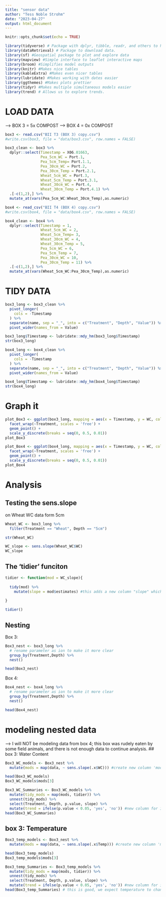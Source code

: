 ```yaml
---
title: "sensor data"
author: "Tess Noble Strohm"
date: "2023-04-27"
output: html_document
---
```


```r
knitr::opts_chunk$set(echo = TRUE)
```

```r
library(tidyverse) # Package with dplyr, tibble, readr, and others to help clean coding
library(dataRetrieval) # Package to download data. 
library(sf) #Geospatial package to plot and explore data
library(mapview) #Simple interface to leaflet interactive maps
library(broom) #Simplifies model outputs
library(knitr) #Makes nice tables
library(kableExtra) #Makes even nicer tables
library(lubridate) #Makes working with dates easier
library(ggthemes) #Makes plots prettier
library(tidyr) #Makes multiple simultaneous models easier
library(trend) # Allows us to explore trends. 
```

# LOAD DATA
--> BOX 3 = 5x COMPOST
--> BOX 4 = 0x COMPOST
```r
box3 <- read.csv("BII T3 (BOX 3) copy.csv")
#write.csv(box3, file = "data/box3.csv", row.names = FALSE)

box3_clean <- box3 %>%
  dplyr::select(Timestamp = X06.01663,
                Pea_5cm_WC = Port.1, 
                Pea_5cm_Temp= Port.1.1,
                Pea_30cm_WC = Port.2, 
                Pea_30cm_Temp = Port.2.1,  
                Wheat_5cm_WC = Port.3,
                Wheat_5cm_Temp = Port.3.1, 
                Wheat_30cm_WC = Port.4, 
                Wheat_30cm_Temp = Port.4.1) %>%
  .[-c(1,2),] %>%
  mutate_at(vars(Pea_5cm_WC:Wheat_30cm_Temp),as.numeric)

```

```r
box4 <- read_csv("BII T4 (BOX 4) copy.csv")
#write.csv(box4, file = "data/box4.csv", row.names = FALSE)

box4_clean <- box4 %>%
  dplyr::select(Timestamp = 1,
                Wheat_5cm_WC = 2, 
                Wheat_5cm_Temp= 3,
                Wheat_30cm_WC = 4, 
                Wheat_30cm_Temp = 5,  
                Pea_5cm_WC = 6,
                Pea_5cm_Temp = 7, 
                Pea_30cm_WC = 10, 
                Pea_30cm_Temp = 11) %>%
  .[-c(1,2),] %>%
  mutate_at(vars(Wheat_5cm_WC:Pea_30cm_Temp),as.numeric) 

```

# TIDY DATA
```r
box3_long <- box3_clean %>%
  pivot_longer(
    cols = -Timestamp
  ) %>% 
  separate(name, sep = "_", into = c("Treatment", "Depth", "Value")) %>% 
  pivot_wider(names_from = Value)

box3_long$Timestamp <- lubridate::mdy_hm(box3_long$Timestamp)
str(box3_long)
```

```r
box4_long <- box4_clean %>%
  pivot_longer(
    cols = -Timestamp
  ) %>% 
  separate(name, sep = "_", into = c("Treatment", "Depth", "Value")) %>% 
  pivot_wider(names_from = Value)

box4_long$Timestamp <- lubridate::mdy_hm(box4_long$Timestamp)
str(box4_long)
```

# Graph it
```r
plot_Box3 <- ggplot(box3_long, mapping = aes(x = Timestamp, y = WC, color = Depth)) +
  facet_wrap(~Treatment, scales = 'free') +
  geom_point() +
  scale_y_discrete(breaks = seq(0, 0.5, 0.01))
plot_Box3

plot_Box4 <- ggplot(box4_long, mapping = aes(x = Timestamp, y = WC, color = Depth)) +
  facet_wrap(~Treatment, scales = 'free') +
  geom_point() +
  scale_y_discrete(breaks = seq(0, 0.5, 0.01))
plot_Box4
```

# Analysis 

## Testing the sens.slope
on Wheat WC data form 5cm
```r
Wheat_WC <- box3_long %>% 
  filter(Treatment == "Wheat", Depth == "5cm")

str(Wheat_WC)

WC_slope <- sens.slope(Wheat_WC$WC)
WC_slope
```

## The 'tidier' funciton 
```r
tidier <- function(mod = WC_slope){
  
  tidy(mod) %>%
    mutate(slope = mod$estimates) #this adds a new column "slope" which is derivered from the 'estimates' from the OG model
  
}

tidier()
```


## Nesting
Box 3:
```r
Box3_nest <- box3_long %>%
  # rename parameter as ion to make it more clear
  group_by(Treatment,Depth) %>%
  nest() 

head(Box3_nest)
```
Box 4: 
```r
Box4_nest <- box4_long %>%
  # rename parameter as ion to make it more clear
  group_by(Treatment,Depth) %>%
  nest() 

head(Box4_nest)
```

# modeling nested data
 --> I will NOT be modeling data from box 4; this box was rudely eaten by some field animals, and there is not enough data to continue analysis. 
## box 3: Water Content
```r
Box3_WC_models <- Box3_nest %>%
  mutate(mods = map(data, ~ sens.slope(.x$WC))) #create new column 'mods' with the data (when you nest data by default R will call it 'data') by the function sens.slope, in the column conc inside the said bundled data (symbolized with the .x) 

head(Box3_WC_models)
Box3_WC_models$mods[3]

Box3_WC_Summaries <- Box3_WC_models %>%
  mutate(tidy_mods = map(mods, tidier)) %>%
  unnest(tidy_mods) %>%
  select(Treatment, Depth, p.value, slope) %>%
  mutate(trend = ifelse(p.value < 0.05, 'yes', 'no')) #new column for if there is a trend as an if_else
head(Box3_WC_Summaries)
```

## box 3: Temperature
```r
Box3_temp_models <- Box3_nest %>%
  mutate(mods = map(data, ~ sens.slope(.x$Temp))) #create new column 'mods' with the data (when you nest data by default R will call it 'data') by the function sens.slope, in the column conc inside the said bundled data (symbolized with the .x) 

head(Box3_temp_models)
Box3_temp_models$mods[3]

Box3_temp_Summaries <- Box3_temp_models %>%
  mutate(tidy_mods = map(mods, tidier)) %>%
  unnest(tidy_mods) %>%
  select(Treatment, Depth, p.value, slope) %>%
  mutate(trend = ifelse(p.value < 0.05, 'yes', 'no')) #new column for if there is a trend as an if_else
head(Box3_temp_Summaries) # this is good, we expect temperature to change over time!
```
